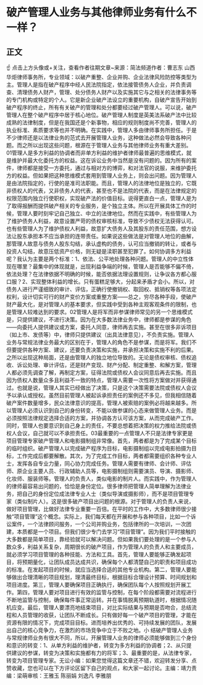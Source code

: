 # 破产管理人业务与其他律师业务有什么不一样？
## 正文
☝ 点击上方头像或+关注，查看作者往期文章~来源：简法频道作者：曹志东 山西华炬律师事务所，专业领域：以破产重整、企业并购、企业法律风险防控等类型为主。管理人是指在破产程序中经人民法院指定，依法接管债务人企业，并负责调查、清理债务人财产，管理、处分债务人财产以及实施其它与之相关的法律事务等的专门机构或特定的个人。它是新企业破产法设立的重要机构，自破产宣告开始到破产程序的终止，所有有关破产的管理和处分都要经过破产管理人。可以说，破产管理人在整个破产程序中居于核心地位。破产管理人制度是英美法系破产法中比较成熟的法律制度，但是在我国还是个新事物，相应的规则制度尚不完善，管理人的执业标准、素质要求等也并不明确。在实践中，管理人多由律师事务所担任。于是不少律师还是以法律业务的范式去开展管理人业务，这种做法必然会导致各种问题。而之所以出现这些问题，根源在于管理人业务与其他律师业务有重大差别。01管理人是多方利益的协调者而非单方利益的维护者律师最普遍的思维模式，就是维护并最大化委托方的权益。这在诉讼业务中当然是没有问题的。因为所有的案件，律师都是接受一方委托，通过与相对方的博弈，和对法官的说服，来维护委托方的权益。但如果把这种思维模式套用到管理人业务上，则会出问题。因为管理人是由法院指定的，行使的是准司法职能。而且，管理人的法律地位是独立的，它既非债权人的代表，又非债务人的代表，甚至也不是法院的代表，而是在法律规定的权限范围内独立行使职权，实现破产法的价值目标。说得更直白一点，管理人是为了取得报酬而提供破产相关的专业服务，是个独立主体。所以在开展具体工作的时候，管理人要时刻牢记自己独立、中立的法律地位。然而在实践中，有些管理人为了维护债务人利益，故意设置严苛的债权审核标准，导致不少债权无法获得认可。也有些管理人为了维护债权人利益，故意扩大债务人及其股东的责任范围，想方设法让股东承担本不应当承担的连带责任。如果说这些做法是对管理人地位的曲解，那管理人故意与债务人股东勾结，承认虚构的债务，认可应当撤销的转让，或者与投资人勾结，故意压低资产价格，则无疑是渎职甚至犯罪了。如何协调多方利益呢？我认为主要是两个标准：1、依法、公平地处理各种问题。管理人的中立性体现在哪里？最集中的体现就是，出现利益争端的时候，管理人是否能够不偏不倚，依法处理？在法律依据不明确的时候，能否依据法理设置规则，让争议各方都心服口服？2、实现整体利益的增长。只有蛋糕足够大，分起来矛盾才会小。所以，对债务人进行严谨细致的审计、评估，正确行使撤销权、取回权、抵销权等各项法定权利，设计切实可行的财产变价方案或重整方案——总之，穷尽各种手段，使破产财产最大化，是对管理人的基本要求，但实践中受到各种主观客观条件的限制，也是管理人较难达到的要求。02管理人是将军而非参谋律师常见的另一个思维模式是，只提供建议，不进行决策。因为在大多数法律业务中，律师都是参谋的角色——向委托人提供建议或方案，委托人同意，律师再去实施。甚至在很多非诉项目（如上市、发债等）中，律师只提供建议（出具法律意见），不负责实施。管理人业务与常规法律业务最大的区别在于，管理人的角色不是参谋，而是将军。我们不但要提供各种方案、建议，还要负责决策和实施，并承担决策和实施不利的后果。之所以出现这种局面，还是由管理人的独立地位导致的。无论是债权审核、债权追收、诉讼处理、审计评估，还是财产变现、财产分配、制定重整、和解方案，管理人都必须先调查了解，再制定方案，征得法院或债权人会议同意后再去实施。而且因为债权人数量众多且利益不一致的特点，管理人需要一次性将方案做对并获得通过。也就是说，管理人其实已经做出了决策，只是这个决策需要法院或债权人会议予以承认或授权。虽然目前管理人被起诉承担责任的案例还不多见，但我相信随着破产案件数量增多，民众法律意识的提高，管理人被索赔的案例必将越来越多。所以管理人必须认识到自己的身份转变，不能以做参谋的心态来做管理人业务。而是必须按照法律规定选择合适的方案，并协调各方认可该方案，从而完成破产工作。同时，管理人也要意识到自己身上的责任，不要总想着把决策的权力推给法院或债权人会议，自己就可以不承担责任。03最重要的一点管理人不只是法律专家更是项目管理专家破产管理人和电影摄制组非常像。首先，两者都是为了完成某个目标的临时组织。破产管理人以完成破产程序为目标，电影摄制组以完成电影拍摄为目标，工作完成后都要解散。其次，为了完成工作目标，两者都需要组织各种专业人士，发挥各自专业力量，同心协力完成任务。管理人需要有律师、会计师、评估师、原企业主要人员、行政辅助人员等，电影摄制组则需要演员、导演、摄影师、化妆师、服装师等。管理人的负责人，类似电影的制片人。而实践中，作为管理人的律师最容易出问题的，恰恰是身份定位。很多律师把管理人简单理解为法律业务，把自己的身份定位成法律专业人士（类似导演或摄影师），而不是项目管理专家（类似制片人）。这是很多破产项目出问题的根源。对于管理人的负责人来说，做好项目管理，比做好法律专业重要一百倍。在平时的工作中，大多数律师很少接触“项目管理”这个概念。实际上，我们每天都在开展和参与各种项目，比如一个诉讼案件，一个法律顾问服务，一个公司并购业务，包括律所的一次培训，一次团建，本质都是一个项目。但我们很少专门去学习“项目管理”。因为我们平时接触的大多数都是简单项目，靠经验就可以解决问题。但如果我们要处理的是一个参与人数众多，利益关系复杂，周期很长的破产项目，作为管理人的负责人和主要成员，就必须学习项目管理的各种技能、方法和工具。首先，管理人要能够正确发起项目，将预期量化，让团队成员达成共识，确保每个人都清楚自己的职责和项目成功的标准。在发起项目的时候，就应当选择合适的其他专业机构。第二，管理人要能够做出合理清晰的项目规划，理清最终目标，根据目标合理设计预算、时间规划和项目进度。第三，管理人要确保项目正确执行，确保团队每个人按照规划开展工作。第四，管理人要对项目进行有效的监管与控制，在每个阶段都需要对流程进行不断地监管与控制，确保每件事正常运转。并在事情脱离预期轨道时，根据情况随机应变。最后，管理人要漂亮地结束项目，对比实际结果与预期是否吻合，总结流程和人员管理的收获，让团队不断成长。只有做好每一个破产项目的管理，才能在资源有限的情况下，完成项目目标。进而培养出优秀的、可持续发展的团队，发展出自己的核心竞争力，在激烈的市场竞争中立于不败之地。小 结破产管理人业务与常规律师业务有很大不同，所以，开展管理人业务的律师必须能够做到三个身份和意识的转变：1、从单方利益的维护者，转变为多方利益的协调者；2、从只提供建议的参谋，转变为决策和实施都有力的将军；3、最重要的是，从法律专家，转变为项目管理专家。无讼小编：如果您觉得这篇文章还不错，欢迎转发分享、点赞收藏，您也可以在下方评论区留下自己的观点，和大家一起讨论。主编：靖力责编：梁萌审核：王雅玉 陈丽娟 刘逸凡 李雅朋